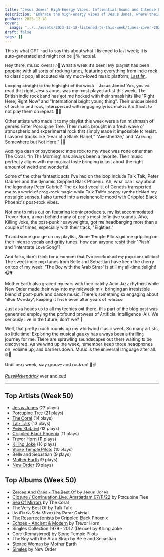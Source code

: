 ```yaml
---
title: "Jesus Jones' High-Energy Vibes: Influential Sound and Intense Lyrics"
description: "Embrace the high-energy vibes of Jesus Jones, where their influential sound meets intense lyrical prowess!"
pubDate: 2023-12-18
cover:
  image: "../../assets/2023-12-18-listened-to-this-week/tunes-cover-2023-12-18-listened-to-this-week.png"
draft: false
tags: []
---
```


<NoteCallout title="Note">
This is what GPT had to say this about what I listened to last week; it is auto-generated and might not be 💯% factual.
</NoteCallout>

Hey there, music lovers! 🎶🎸 What a week it’s been! My playlist has been popping with all sorts of rocking tunes, featuring everything from indie rock to classic pop, all scouted via my much-loved music platform, [Last.fm](https://www.last.fm/user/RussMckendrick). 

Looping straight to the highlight of the week – Jesus Jones! Yes, you’ve read that right, Jesus Jones was my most played artist this week. The British indie rock band has got me hooked with their smash hits like "Right Here, Right Now" and  "International bright young thing". Their unique blend of techno and rock, interspersed with engaging lyrics makes it difficult to not play them on repeat. 🎤🔁

Other artists who made it to my playlist this week were a fun mishmash of genres. Enter Porcupine Tree. Their music brought in a fresh wave of atmospheric and experimental rock that simply made it impossible to resist. I savored tracks like “Fear of a Blank Planet,” “Anesthetize,” and “Arriving Somewhere but Not Here.” 🎵🎸

Adding a dash of psychedelic indie rock to my week was none other than The Coral. “In The Morning” has always been a favorite. Their music perfectly aligns with my musical taste bringing in just about the right amount of weird and wonderful. 

Some of the other fantastic acts I’ve had on the loop include Talk Talk, Peter Gabriel, and the dynamic Crippled Black Phoenix. Ah, what can I say about the legendary Peter Gabriel? The ex lead vocalist of Genesis transported me to a world of prog-rock magic while Talk Talk’s poppy synths tickled my nostalgic senses. I also turned into a melancholic mood with Crippled Black Phoenix's post-rock vibes.

Not one to miss out on featuring iconic producers, my list accommodated Trevor Horn, a man behind many of pop's most definitive sounds. Also, Killing Joke, the post-punk heavyweights, got me headbanging more than a couple of times, especially with their track, "Eighties."

To add some grunge on my playlist, Stone Temple Pilots got me gripping on their intense vocals and gritty tunes. How can anyone resist their 'Plush' and 'Interstate Love Song'?

And folks, don’t think for a moment that I’ve overlooked my pop sensibilities! The sweet indie pop tunes from Belle and Sebastian have been the cherry on top of my week. 'The Boy with the Arab Strap' is still my all-time delight! 🎧❣️

Mother Earth also graced my ears with their catchy Acid Jazz rhythms while New Order made their way into my midweek mix, bringing an irresistible blend of post-punk and dance music. There's something so engaging about 'Blue Monday', keeping it fresh even after years of release.

Just as a heads up to all my techies out there, this part of the blog post was generated employing the profound prowess of Artificial Intelligence (AI). We seriously live in the future, don’t we? 🤖

Well, that pretty much rounds up my whirlwind music week. So many artists, so little time! Exploring the musical galaxy has always been a thrilling journey for me. There are sprawling soundscapes out there waiting to be discovered. As we wind up the week, remember, keep those headphones on, volume up, and barriers down. Music is the universal language after all. 🌐🎼

Until next week, stay groovy and rock on! 🤘✌️

[*RussMckendrick*](https://www.last.fm/user/RussMckendrick) over and out!


---

## Top Artists (Week 50)

- [Jesus Jones](https://www.russ.fm/artist/jesus-jones/) (27 plays)
- [Porcupine Tree](https://www.russ.fm/artist/porcupine-tree/) (21 plays)
- [The Coral](https://www.russ.fm/artist/the-coral/) (14 plays)
- [Talk Talk](https://www.russ.fm/artist/talk-talk/) (13 plays)
- [Peter Gabriel](https://www.russ.fm/artist/peter-gabriel/) (12 plays)
- [Crippled Black Phoenix](https://www.russ.fm/artist/crippled-black-phoenix/) (11 plays)
- [Trevor Horn](https://www.russ.fm/artist/trevor-horn/) (11 plays)
- [Killing Joke](https://www.russ.fm/artist/killing-joke/) (10 plays)
- [Stone Temple Pilots](https://www.russ.fm/artist/stone-temple-pilots/) (10 plays)
- Belle and Sebastian (9 plays)
- [Mother Earth](https://www.russ.fm/artist/mother-earth/) (9 plays)
- [New Order](https://www.russ.fm/artist/new-order/) (9 plays)

## Top Albums (Week 50)

- [Zeroes And Ones - The Best Of](https://www.russ.fm/albums/zeroes-and-ones-the-best-of-24975325/) by Jesus Jones
- [Closure / Continuation.Live. Amsterdam 07/11/22](https://www.russ.fm/albums/closure-continuation-live-amsterdam-07-11-22-29133415/) by Porcupine Tree
- [Sea Of Mirrors](https://www.russ.fm/albums/sea-of-mirrors-28205629/) by The Coral
- The Very Best Of by Talk Talk
- i/o (Dark-Side Mixes) by Peter Gabriel
- [The Resurrectionists](https://www.russ.fm/albums/the-resurrectionists-13562698/) by Crippled Black Phoenix
- [Echoes - Ancient & Modern](https://www.russ.fm/albums/echoes-ancient-modern-29085826/) by Trevor Horn
- Singles Collection 1979 - 2012 (Deluxe) by Killing Joke
- Core (Remastered) by Stone Temple Pilots
- The Boy with the Arab Strap by Belle and Sebastian
- [Stoned Woman](https://www.russ.fm/albums/stoned-woman-26514866/) by Mother Earth
- [Singles](https://www.russ.fm/albums/singles-9017905/) by New Order